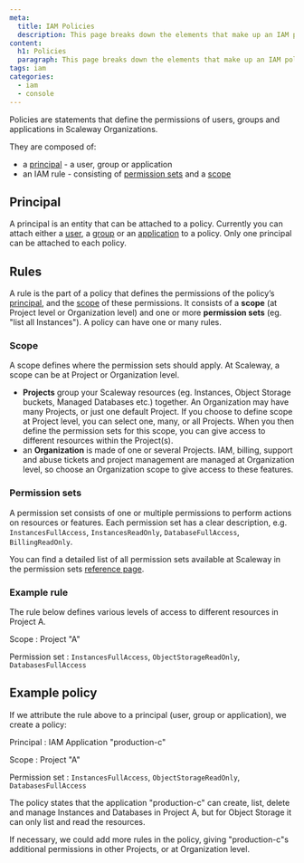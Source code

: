 ```yaml
---
meta:
  title: IAM Policies
  description: This page breaks down the elements that make up an IAM policy and shows you how to use them.
content:
  h1: Policies
  paragraph: This page breaks down the elements that make up an IAM policy and shows you how to use them.
tags: iam
categories: 
  - iam
  - console
---
```


Policies are statements that define the permissions of users, groups and applications in Scaleway Organizations.

They are composed of:

- a [principal](#principal) - a user, group or application
- an IAM rule - consisting of [permission sets](#permission-sets) and a [scope](#scope)


## Principal

A principal is an entity that can be attached to a policy. Currently you can attach either a [user](/identity-and-access-management/iam/reference-content/users-and-applications/#users), a [group](/identity-and-access-management/iam/reference-content/groups) or an [application](/identity-and-access-management/iam/reference-content/users-and-applications/#applications) to a policy. Only one principal can be attached to each policy.

## Rules

A rule is the part of a policy that defines the permissions of the policy’s [principal](#principal), and the [scope](#scope) of these permissions. It consists of a **scope** (at Project level or Organization level) and one or more **permission sets** (eg. "list all Instances"). A policy can have one or many rules. 

### Scope 

A scope defines where the permission sets should apply. At Scaleway, a scope can be at Project or Organization level. 

  - **Projects** group your Scaleway resources (eg. Instances, Object Storage buckets, Managed Databases etc.) together. An Organization may have many Projects, or just one default Project. If you choose to define scope at Project level, you can select one, many, or all Projects. When you then define the permission sets for this scope, you can give access to different resources within the Project(s).
  - an **Organization** is made of one or several Projects. IAM, billing, support and abuse tickets and project management are managed at Organization level, so choose an Organization scope to give access to these features.

### Permission sets 

A permission set consists of one or multiple permissions to perform actions on resources or features. Each permission set has a clear description, e.g. `InstancesFullAccess`, `InstancesReadOnly`, `DatabaseFullAccess`, `BillingReadOnly`.

<Message type="note">

You can find a detailed list of all permission sets available at Scaleway in the permission sets [reference page](/identity-and-access-management/iam/reference-content/permission-sets). 

</Message>

### Example rule

The rule below defines various levels of access to different resources in Project A. 

Scope
: Project "A"

Permission set
: `InstancesFullAccess`, `ObjectStorageReadOnly`, `DatabasesFullAccess`

## Example policy

If we attribute the rule above to a principal (user, group or application), we create a policy:

Principal
: IAM Application "production-c"

Scope
: Project "A"

Permission set
: `InstancesFullAccess`, `ObjectStorageReadOnly`, `DatabasesFullAccess`

The policy states that the application "production-c" can create, list, delete and manage Instances and Databases in Project A, but for Object Storage it can only list and read the resources.

If necessary, we could add more rules in the policy, giving "production-c"s additional permissions in other Projects, or at Organization level.